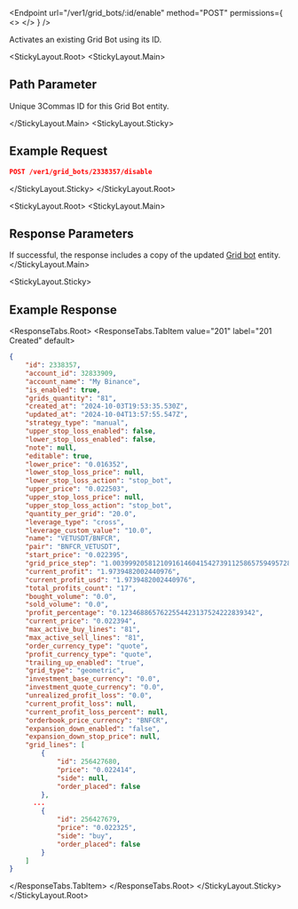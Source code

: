 
<Endpoint
  url="/ver1/grid_bots/:id/enable"
  method="POST"
  permissions={
    <>
      <Permission title="Permission" description="BOTS_WRITE" />
      <Permission title="Security" description="SIGNED" />
    </>
  }
/>

Activates an existing Grid Bot using its ID.

<StickyLayout.Root>
<StickyLayout.Main>

## Path Parameter
<ApiParam name='id' type='integer' id="id" required>
   Unique 3Commas ID for this Grid Bot entity.
</ApiParam>

</StickyLayout.Main>
<StickyLayout.Sticky>

## Example Request

```json
POST /ver1/grid_bots/2338357/disable
```
</StickyLayout.Sticky>
</StickyLayout.Root>

<StickyLayout.Root>
<StickyLayout.Main>
## Response Parameters

If successful, the response includes a copy of the updated [Grid bot](./0.%20Grid%20Bot%20entity.mdx) entity.
</StickyLayout.Main>

<StickyLayout.Sticky>

## Example Response

<ResponseTabs.Root>
<ResponseTabs.TabItem value="201" label="201 Created" default>

```json
{
    "id": 2338357,
    "account_id": 32833909,
    "account_name": "My Binance",
    "is_enabled": true,
    "grids_quantity": "81",
    "created_at": "2024-10-03T19:53:35.530Z",
    "updated_at": "2024-10-04T13:57:55.547Z",
    "strategy_type": "manual",
    "upper_stop_loss_enabled": false,
    "lower_stop_loss_enabled": false,
    "note": null,
    "editable": true,
    "lower_price": "0.016352",
    "lower_stop_loss_price": null,
    "lower_stop_loss_action": "stop_bot",
    "upper_price": "0.022503",
    "upper_stop_loss_price": null,
    "upper_stop_loss_action": "stop_bot",
    "quantity_per_grid": "20.0",
    "leverage_type": "cross",
    "leverage_custom_value": "10.0",
    "name": "VETUSDT/BNFCR",
    "pair": "BNFCR_VETUSDT",
    "start_price": "0.022395",
    "grid_price_step": "1.00399920581210916146041542739112586575949572812639182",
    "current_profit": "1.9739482002440976",
    "current_profit_usd": "1.9739482002440976",
    "total_profits_count": "17",
    "bought_volume": "0.0",
    "sold_volume": "0.0",
    "profit_percentage": "0.1234688657622554423137524222839342",
    "current_price": "0.022394",
    "max_active_buy_lines": "81",
    "max_active_sell_lines": "81",
    "order_currency_type": "quote",
    "profit_currency_type": "quote",
    "trailing_up_enabled": "true",
    "grid_type": "geometric",
    "investment_base_currency": "0.0",
    "investment_quote_currency": "0.0",
    "unrealized_profit_loss": "0.0",
    "current_profit_loss": null,
    "current_profit_loss_percent": null,
    "orderbook_price_currency": "BNFCR",
    "expansion_down_enabled": "false",
    "expansion_down_stop_price": null,
    "grid_lines": [
        {
            "id": 256427680,
            "price": "0.022414",
            "side": null,
            "order_placed": false
        },
      ... 
        {
            "id": 256427679,
            "price": "0.022325",
            "side": "buy",
            "order_placed": false
        }
    ]
}
```
</ResponseTabs.TabItem>
</ResponseTabs.Root>
</StickyLayout.Sticky>
</StickyLayout.Root>